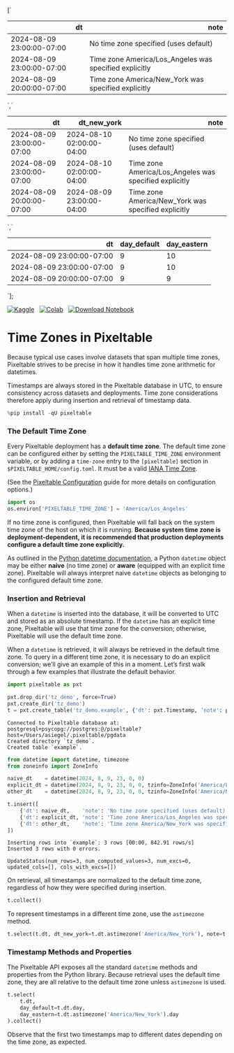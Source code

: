 

[`
<table class="dataframe" data-quarto-postprocess="true" data-border="1">
<thead>
<tr style="text-align: right;">
<th data-quarto-table-cell-role="th">dt</th>
<th data-quarto-table-cell-role="th">note</th>
</tr>
</thead>
<tbody>
<tr>
<td>2024-08-09 23:00:00-07:00</td>
<td>No time zone specified (uses default)</td>
</tr>
<tr>
<td>2024-08-09 23:00:00-07:00</td>
<td>Time zone America/Los_Angeles was specified explicitly</td>
</tr>
<tr>
<td>2024-08-09 20:00:00-07:00</td>
<td>Time zone America/New_York was specified explicitly</td>
</tr>
</tbody>
</table>
`,`
<table class="dataframe" data-quarto-postprocess="true" data-border="1">
<thead>
<tr style="text-align: right;">
<th data-quarto-table-cell-role="th">dt</th>
<th data-quarto-table-cell-role="th">dt_new_york</th>
<th data-quarto-table-cell-role="th">note</th>
</tr>
</thead>
<tbody>
<tr>
<td>2024-08-09 23:00:00-07:00</td>
<td>2024-08-10 02:00:00-04:00</td>
<td>No time zone specified (uses default)</td>
</tr>
<tr>
<td>2024-08-09 23:00:00-07:00</td>
<td>2024-08-10 02:00:00-04:00</td>
<td>Time zone America/Los_Angeles was specified explicitly</td>
</tr>
<tr>
<td>2024-08-09 20:00:00-07:00</td>
<td>2024-08-09 23:00:00-04:00</td>
<td>Time zone America/New_York was specified explicitly</td>
</tr>
</tbody>
</table>
`,`
<table class="dataframe" data-quarto-postprocess="true" data-border="1">
<thead>
<tr style="text-align: right;">
<th data-quarto-table-cell-role="th">dt</th>
<th data-quarto-table-cell-role="th">day_default</th>
<th data-quarto-table-cell-role="th">day_eastern</th>
</tr>
</thead>
<tbody>
<tr>
<td>2024-08-09 23:00:00-07:00</td>
<td>9</td>
<td>10</td>
</tr>
<tr>
<td>2024-08-09 23:00:00-07:00</td>
<td>9</td>
<td>10</td>
</tr>
<tr>
<td>2024-08-09 20:00:00-07:00</td>
<td>9</td>
<td>9</td>
</tr>
</tbody>
</table>
`];

[![Kaggle](https://kaggle.com/static/images/open-in-kaggle.svg)](https://kaggle.com/kernels/welcome?src=https://github.com/pixeltable/pixeltable/blob/release/docs/notebooks/feature-guides/time-zones.ipynb)  
[![Colab](https://colab.research.google.com/assets/colab-badge.svg)](https://colab.research.google.com/github/pixeltable/pixeltable/blob/release/docs/notebooks/feature-guides/time-zones.ipynb)  
<a href="https://raw.githubusercontent.com/pixeltable/pixeltable/release/docs/notebooks/feature-guides/time-zones.ipynb" download><img src="https://img.shields.io/badge/%E2%AC%87-Download%20Notebook-blue" alt="Download Notebook"></a>

# Time Zones in Pixeltable

Because typical use cases involve datasets that span multiple time
zones, Pixeltable strives to be precise in how it handles time zone
arithmetic for datetimes.

Timestamps are always stored in the Pixeltable database in UTC, to
ensure consistency across datasets and deployments. Time zone
considerations therefore apply during insertion and retrieval of
timestamp data.


```python
%pip install -qU pixeltable
```

### The Default Time Zone

Every Pixeltable deployment has a **default time zone**. The default
time zone can be configured either by setting the `PIXELTABLE_TIME_ZONE`
environment variable, or by adding a `time-zone` entry to the
`[pixeltable]` section in `$PIXELTABLE_HOME/config.toml`. It must be a
valid [IANA Time
Zone](https://en.wikipedia.org/wiki/List_of_tz_database_time_zones).

(See the [Pixeltable
Configuration](https://pixeltable.github.io/pixeltable/config/) guide
for more details on configuration options.)


```python
import os
os.environ['PIXELTABLE_TIME_ZONE'] = 'America/Los_Angeles'
```

If no time zone is configured, then Pixeltable will fall back on the
system time zone of the host on which it is running. **Because system
time zone is deployment-dependent, it is recommended that production
deployments configure a default time zone explicitly.**

As outlined in the [Python datetime
documentation](https://docs.python.org/3/library/datetime.html), a
Python `datetime` object may be either **naive** (no time zone) or
**aware** (equipped with an explicit time zone). Pixeltable will always
interpret naive `datetime` objects as belonging to the configured
default time zone.

### Insertion and Retrieval

When a `datetime` is inserted into the database, it will be converted to
UTC and stored as an absolute timestamp. If the `datetime` has an
explicit time zone, Pixeltable will use that time zone for the
conversion; otherwise, Pixeltable will use the default time zone.

When a `datetime` is retrieved, it will always be retrieved in the
default time zone. To query in a different time zone, it is necessary to
do an explicit conversion; we’ll give an example of this in a moment.
Let’s first walk through a few examples that illustrate the default
behavior.


```python
import pixeltable as pxt

pxt.drop_dir('tz_demo', force=True)
pxt.create_dir('tz_demo')
t = pxt.create_table('tz_demo.example', {'dt': pxt.Timestamp, 'note': pxt.String})
```

``` text
Connected to Pixeltable database at: postgresql+psycopg://postgres:@/pixeltable?host=/Users/asiegel/.pixeltable/pgdata
Created directory `tz_demo`.
Created table `example`.
```


```python
from datetime import datetime, timezone
from zoneinfo import ZoneInfo

naive_dt    = datetime(2024, 8, 9, 23, 0, 0)
explicit_dt = datetime(2024, 8, 9, 23, 0, 0, tzinfo=ZoneInfo('America/Los_Angeles'))
other_dt    = datetime(2024, 8, 9, 23, 0, 0, tzinfo=ZoneInfo('America/New_York'))

t.insert([
    {'dt': naive_dt,    'note': 'No time zone specified (uses default)'},
    {'dt': explicit_dt, 'note': 'Time zone America/Los_Angeles was specified explicitly'},
    {'dt': other_dt,    'note': 'Time zone America/New_York was specified explicitly'}
])
```

``` text
Inserting rows into `example`: 3 rows [00:00, 842.91 rows/s]
Inserted 3 rows with 0 errors.
```

``` text
UpdateStatus(num_rows=3, num_computed_values=3, num_excs=0, updated_cols=[], cols_with_excs=[])
```

On retrieval, all timestamps are normalized to the default time zone,
regardless of how they were specified during insertion.


```python
t.collect()
```

<div dangerouslySetInnerHTML={{ __html: quartoRawHtml[0] }} />

To represent timestamps in a different time zone, use the `astimezone`
method.


```python
t.select(t.dt, dt_new_york=t.dt.astimezone('America/New_York'), note=t.note).collect()
```

<div dangerouslySetInnerHTML={{ __html: quartoRawHtml[1] }} />

### Timestamp Methods and Properties

The Pixeltable API exposes all the standard `datetime` methods and
properties from the Python library. Because retrieval uses the default
time zone, they are all relative to the default time zone unless
`astimezone` is used.


```python
t.select(
    t.dt,
    day_default=t.dt.day,
    day_eastern=t.dt.astimezone('America/New_York').day
).collect()
```

<div dangerouslySetInnerHTML={{ __html: quartoRawHtml[2] }} />

Observe that the first two timestamps map to different dates depending
on the time zone, as expected.
